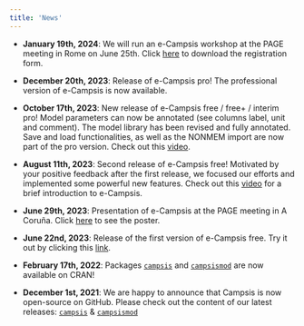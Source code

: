 ```yaml
---
title: 'News'
---
```

-   **January 19th, 2024**: We will run an e-Campsis workshop at the PAGE meeting in Rome on June 25th. Click [here](/images/ecampsis_workshop_PAGE2024.pdf) to download the registration form.

-   **December 20th, 2023**: Release of e-Campsis pro! The professional version of e-Campsis is now available.

-   **October 17th, 2023**: New release of e-Campsis free / free+ / interim pro! Model parameters can now be annotated (see columns label, unit and comment). The model library has been revised and fully annotated. Save and load functionalities, as well as the NONMEM import are now part of the pro version. Check out this [video](https://www.youtube.com/M_LLI_poS2E).

-   **August 11th, 2023**: Second release of e-Campsis free! Motivated by your positive feedback after the first release, we focused our efforts and implemented some powerful new features. Check out this [video](https://youtu.be/uypETm6aoNc) for a brief introduction to e-Campsis.

-   **June 29th, 2023**: Presentation of e-Campsis at the PAGE meeting in A Coruña. Click [here](https://www.page-meeting.org/default.asp?abstract=10493) to see the poster.

-   **June 22nd, 2023**: Release of the first version of e-Campsis free. Try it out by clicking this [link](https://ecampsis.shinyapps.io/free/).

-   **February 17th, 2022**: Packages [`campsis`](https://cran.r-project.org/web/packages/campsis/index.html) and [`campsismod`](https://cran.r-project.org/web/packages/campsismod/index.html) are now available on CRAN!

-   **December 1st, 2021**: We are happy to announce that Campsis is now open-source on GitHub. Please check out the content of our latest releases: [`campsis`](https://github.com/Calvagone/campsis/releases) & [`campsismod`](https://github.com/Calvagone/campsismod/releases)

